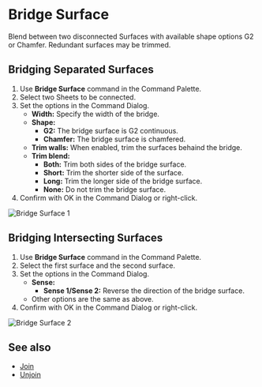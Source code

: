 
# Bridge Surface

<Reference shortcut="" command="Bridge Surface" button="" />

Blend between two disconnected Surfaces with available shape options G2 or Chamfer. Redundant surfaces may be trimmed.

## Bridging Separated Surfaces

1. Use **Bridge Surface** command in the Command Palette.
2. Select two Sheets to be connected.
3. Set the options in the Command Dialog.
    - **Width:** Specify the width of the bridge.
    - **Shape:** 
        - **G2:** The bridge surface is G2 continuous.
        - **Chamfer:** The bridge surface is chamfered.
    - **Trim walls:** When enabled, trim the surfaces behaind the bridge.
    - **Trim blend:** 
        - **Both:** Trim both sides of the bridge surface.
        - **Short:** Trim the shorter side of the surface.
        - **Long:** Trim the longer side of the bridge surface.
        - **None:** Do not trim the bridge surface.
4. Confirm with OK in the Command Dialog or right-click.

![Bridge Surface 1](/img/bridge-surface-1.gif)

## Bridging Intersecting Surfaces

1. Use **Bridge Surface** command in the Command Palette.
2. Select the first surface and the second surface.
3. Set the options in the Command Dialog.
    - **Sense:** 
        - **Sense 1/Sense 2:** Reverse the direction of the bridge surface.
    - Other options are the same as above.
4. Confirm with OK in the Command Dialog or right-click.

![Bridge Surface 2](/img/bridge-surface-2.gif)

## See also
- [Join](./join)
- [Unjoin](./unjoin)








